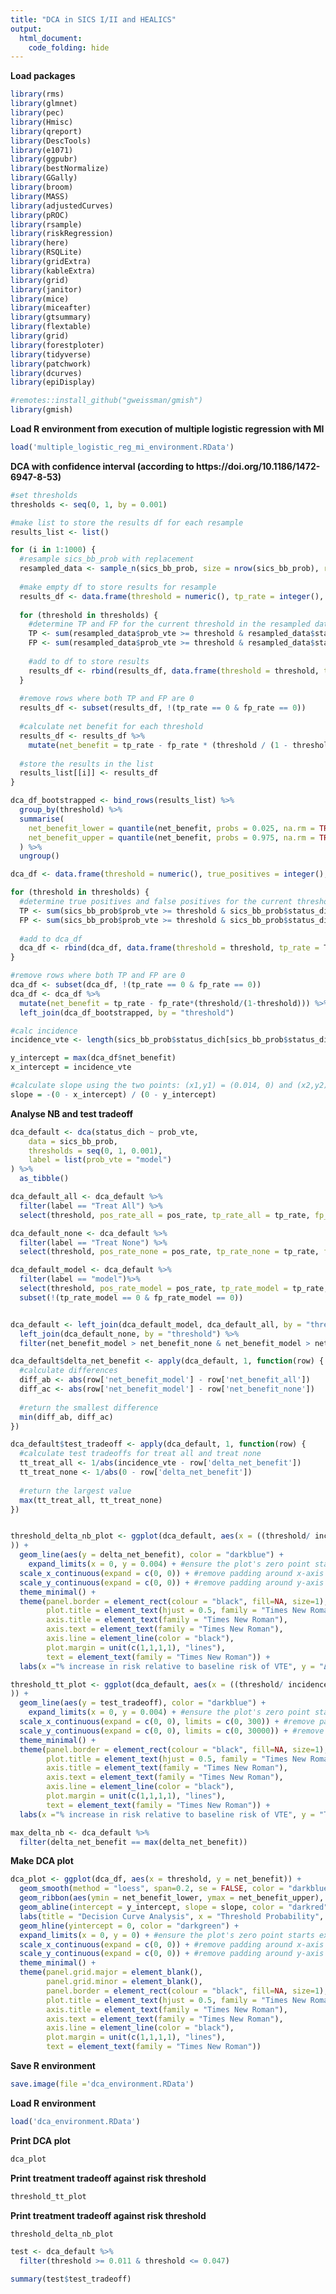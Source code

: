 ```yaml
---
title: "DCA in SICS I/II and HEALICS"
output:
  html_document:
    code_folding: hide
---
```


**Load packages**
```r
library(rms)
library(glmnet)
library(pec)
library(Hmisc)
library(qreport)
library(DescTools)
library(e1071)
library(ggpubr)
library(bestNormalize)
library(GGally)
library(broom)
library(MASS)
library(adjustedCurves)
library(pROC)
library(rsample)
library(riskRegression)
library(here)
library(RSQLite)
library(gridExtra)
library(kableExtra)
library(grid)
library(janitor)
library(mice)
library(miceafter)
library(gtsummary)
library(flextable)
library(grid)
library(forestploter)
library(tidyverse)
library(patchwork)
library(dcurves)
library(epiDisplay)

#remotes::install_github("gweissman/gmish")
library(gmish)

``` 

**Load R environment from execution of multiple logistic regression with MI**
```r
load('multiple_logistic_reg_mi_environment.RData')
```

**DCA with confidence interval (according to https://doi.org/10.1186/1472-6947-8-53)**
```r
#set thresholds
thresholds <- seq(0, 1, by = 0.001)

#make list to store the results df for each resample
results_list <- list()

for (i in 1:1000) {
  #resample sics_bb_prob with replacement
  resampled_data <- sample_n(sics_bb_prob, size = nrow(sics_bb_prob), replace = TRUE)
  
  #make empty df to store results for resample 
  results_df <- data.frame(threshold = numeric(), tp_rate = integer(), fp_rate = integer())
  
  for (threshold in thresholds) {
    #determine TP and FP for the current threshold in the resampled dataset
    TP <- sum(resampled_data$prob_vte >= threshold & resampled_data$status_dich == 1) / nrow(resampled_data)
    FP <- sum(resampled_data$prob_vte >= threshold & resampled_data$status_dich == 0) / nrow(resampled_data)
    
    #add to df to store results
    results_df <- rbind(results_df, data.frame(threshold = threshold, tp_rate = TP, fp_rate = FP))
  }
  
  #remove rows where both TP and FP are 0
  results_df <- subset(results_df, !(tp_rate == 0 & fp_rate == 0)) 
  
  #calculate net benefit for each threshold
  results_df <- results_df %>%
    mutate(net_benefit = tp_rate - fp_rate * (threshold / (1 - threshold)))
  
  #store the results in the list
  results_list[[i]] <- results_df
}

dca_df_bootstrapped <- bind_rows(results_list) %>%
  group_by(threshold) %>%
  summarise(
    net_benefit_lower = quantile(net_benefit, probs = 0.025, na.rm = TRUE),
    net_benefit_upper = quantile(net_benefit, probs = 0.975, na.rm = TRUE)
  ) %>%
  ungroup()

dca_df <- data.frame(threshold = numeric(), true_positives = integer(), false_positives = integer())

for (threshold in thresholds) {
  #determine true positives and false positives for the current threshold
  TP <- sum(sics_bb_prob$prob_vte >= threshold & sics_bb_prob$status_dich == 1)/nrow(sics_bb_prob)
  FP <- sum(sics_bb_prob$prob_vte >= threshold & sics_bb_prob$status_dich == 0)/nrow(sics_bb_prob)
  
  #add to dca_df
  dca_df <- rbind(dca_df, data.frame(threshold = threshold, tp_rate = TP, fp_rate = FP))
}

#remove rows where both TP and FP are 0
dca_df <- subset(dca_df, !(tp_rate == 0 & fp_rate == 0)) 
dca_df <- dca_df %>%
  mutate(net_benefit = tp_rate - fp_rate*(threshold/(1-threshold))) %>%
  left_join(dca_df_bootstrapped, by = "threshold")

#calc incidence
incidence_vte <- length(sics_bb_prob$status_dich[sics_bb_prob$status_dich == "1"]) / nrow(sics_bb_prob)

y_intercept = max(dca_df$net_benefit)
x_intercept = incidence_vte

#calculate slope using the two points: (x1,y1) = (0.014, 0) and (x2,y2) = (0, y_intercept)
slope = -(0 - x_intercept) / (0 - y_intercept)

```

**Analyse NB and test tradeoff**
```r
dca_default <- dca(status_dich ~ prob_vte,
    data = sics_bb_prob,
    thresholds = seq(0, 1, 0.001),
    label = list(prob_vte = "model")
) %>%
  as_tibble()

dca_default_all <- dca_default %>%
  filter(label == "Treat All") %>%
  select(threshold, pos_rate_all = pos_rate, tp_rate_all = tp_rate, fp_rate_all = fp_rate, net_benefit_all = net_benefit)

dca_default_none <- dca_default %>%
  filter(label == "Treat None") %>%
  select(threshold, pos_rate_none = pos_rate, tp_rate_none = tp_rate, fp_rate_none = fp_rate, net_benefit_none = net_benefit)

dca_default_model <- dca_default %>%
  filter(label == "model")%>%
  select(threshold, pos_rate_model = pos_rate, tp_rate_model = tp_rate, fp_rate_model = fp_rate, net_benefit_model = net_benefit) %>%
  subset(!(tp_rate_model == 0 & fp_rate_model == 0))


dca_default <- left_join(dca_default_model, dca_default_all, by = "threshold") %>%
  left_join(dca_default_none, by = "threshold") %>%
  filter(net_benefit_model > net_benefit_none & net_benefit_model > net_benefit_all)

dca_default$delta_net_benefit <- apply(dca_default, 1, function(row) {
  #calculate differences
  diff_ab <- abs(row['net_benefit_model'] - row['net_benefit_all'])
  diff_ac <- abs(row['net_benefit_model'] - row['net_benefit_none'])
  
  #return the smallest difference
  min(diff_ab, diff_ac)
})

dca_default$test_tradeoff <- apply(dca_default, 1, function(row) {
  #calculate test tradeoffs for treat all and treat none
  tt_treat_all <- 1/abs(incidence_vte - row['delta_net_benefit'])
  tt_treat_none <- 1/abs(0 - row['delta_net_benefit'])
  
  #return the largest value
  max(tt_treat_all, tt_treat_none)
})


threshold_delta_nb_plot <- ggplot(dca_default, aes(x = ((threshold/ incidence_vte) - 1) * 100
)) + 
  geom_line(aes(y = delta_net_benefit), color = "darkblue") +
    expand_limits(x = 0, y = 0.004) + #ensure the plot's zero point starts exactly at the bottom left corner (otherwise CIs look weird)
  scale_x_continuous(expand = c(0, 0)) + #remove padding around x-axis
  scale_y_continuous(expand = c(0, 0)) + #remove padding around y-axis
  theme_minimal() + 
  theme(panel.border = element_rect(colour = "black", fill=NA, size=1),
        plot.title = element_text(hjust = 0.5, family = "Times New Roman"), 
        axis.title = element_text(family = "Times New Roman"),
        axis.text = element_text(family = "Times New Roman"),
        axis.line = element_line(color = "black"),
        plot.margin = unit(c(1,1,1,1), "lines"),
        text = element_text(family = "Times New Roman")) +
  labs(x ="% increase in risk relative to baseline risk of VTE", y = "ΔNB")

threshold_tt_plot <- ggplot(dca_default, aes(x = ((threshold/ incidence_vte) - 1) * 100
)) + 
  geom_line(aes(y = test_tradeoff), color = "darkblue") +
    expand_limits(x = 0, y = 0.004) + #ensure the plot's zero point starts exactly at the bottom left corner (otherwise CIs look weird)
  scale_x_continuous(expand = c(0, 0), limits = c(0, 300)) + #remove padding around x-axis
  scale_y_continuous(expand = c(0, 0), limits = c(0, 30000)) + #remove padding around y-axis
  theme_minimal() + 
  theme(panel.border = element_rect(colour = "black", fill=NA, size=1),
        plot.title = element_text(hjust = 0.5, family = "Times New Roman"), 
        axis.title = element_text(family = "Times New Roman"),
        axis.text = element_text(family = "Times New Roman"),
        axis.line = element_line(color = "black"),
        plot.margin = unit(c(1,1,1,1), "lines"),
        text = element_text(family = "Times New Roman")) +
  labs(x ="% increase in risk relative to baseline risk of VTE", y = "Test tradeoff")

max_delta_nb <- dca_default %>%
  filter(delta_net_benefit == max(delta_net_benefit))

```

**Make DCA plot**
```r
dca_plot <- ggplot(dca_df, aes(x = threshold, y = net_benefit)) + 
  geom_smooth(method = "loess", span=0.2, se = FALSE, color = "darkblue", size = 0.5) + 
  geom_ribbon(aes(ymin = net_benefit_lower, ymax = net_benefit_upper), alpha = 0.2, fill = "darkblue") + 
  geom_abline(intercept = y_intercept, slope = slope, color = "darkred", size = 0.5) + 
  labs(title = "Decision Curve Analysis", x = "Threshold Probability", y = "Net Benefit") +
  geom_hline(yintercept = 0, color = "darkgreen") +
  expand_limits(x = 0, y = 0) + #ensure the plot's zero point starts exactly at the bottom left corner (otherwise CIs look weird)
  scale_x_continuous(expand = c(0, 0)) + #remove padding around x-axis
  scale_y_continuous(expand = c(0, 0)) + #remove padding around y-axis
  theme_minimal() + 
  theme(panel.grid.major = element_blank(), 
        panel.grid.minor = element_blank(), 
        panel.border = element_rect(colour = "black", fill=NA, size=1),
        plot.title = element_text(hjust = 0.5, family = "Times New Roman"), 
        axis.title = element_text(family = "Times New Roman"),
        axis.text = element_text(family = "Times New Roman"),
        axis.line = element_line(color = "black"),
        plot.margin = unit(c(1,1,1,1), "lines"),
        text = element_text(family = "Times New Roman")) 
```

**Save R environment**
```r
save.image(file ='dca_environment.RData')
```

**Load R environment**
```r
load('dca_environment.RData')
```



**Print DCA plot**
```r
dca_plot
```

**Print treatment tradeoff against risk threshold**
```r
threshold_tt_plot
```

**Print treatment tradeoff against risk threshold**
```r
threshold_delta_nb_plot
```


```r
test <- dca_default %>%
  filter(threshold >= 0.011 & threshold <= 0.047)

summary(test$test_tradeoff)
```

